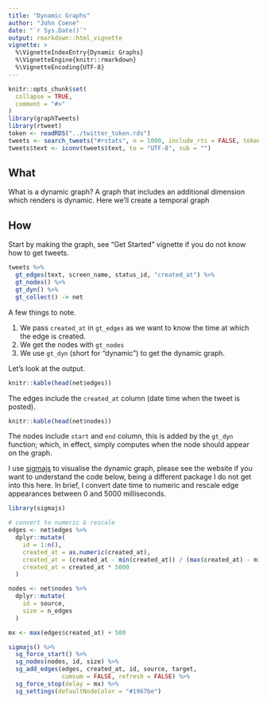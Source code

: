 ```yaml
---
title: "Dynamic Graphs"
author: "John Coene"
date: "`r Sys.Date()`"
output: rmarkdown::html_vignette
vignette: >
  %\VignetteIndexEntry{Dynamic Graphs}
  %\VignetteEngine{knitr::rmarkdown}
  %\VignetteEncoding{UTF-8}
---
```


```r
knitr::opts_chunk$set(
  collapse = TRUE,
  comment = "#>"
)
library(graphTweets)
library(rtweet)
token <- readRDS("../twitter_token.rds")
tweets <- search_tweets("#rstats", n = 1000, include_rts = FALSE, token = token, lang = "en")
tweets$text <- iconv(tweets$text, to = "UTF-8", sub = "")
```

## What

What is a dynamic graph? A graph that includes an additional dimension which renders is dynamic. Here we'll create a temporal graph

## How

Start by making the graph, see "Get Started" vignette if you do not know how to get tweets.

```r
tweets %>% 
  gt_edges(text, screen_name, status_id, "created_at") %>% 
  gt_nodes() %>% 
  gt_dyn() %>% 
  gt_collect() -> net
```

A few things to note.

1. We pass `created_at` in `gt_edges` as we want to know the time at which the edge is created.
2. We get the nodes with `gt_nodes`
3. We use `gt_dyn` (short for "dynamic") to get the dynamic graph.

Let's look at the output.

```r
knitr::kable(head(net$edges))
```

The edges include the `created_at` column (date time when the tweet is posted).

```r
knitr::kable(head(net$nodes))
```

The nodes include `start` and `end` column, this is added by the `gt_dyn` function; which, in effect, simply computes when the node should appear on the graph.

I use [sigmajs](http://sigmajs.john-coene.com/) to visualise the dynamic graph, please see the website if you want to understand the code below, being a different package I do not get into this here. In brief, I convert date time to numeric and rescale edge appearances between 0 and 5000 milliseconds.

```r
library(sigmajs)

# convert to numeric & rescale
edges <- net$edges %>% 
  dplyr::mutate( 
    id = 1:n(),
    created_at = as.numeric(created_at),
    created_at = (created_at - min(created_at)) / (max(created_at) - min(created_at)),
    created_at = created_at * 5000
  )

nodes <- net$nodes %>% 
  dplyr::mutate(
    id = source,
    size = n_edges
  )

mx <- max(edges$created_at) + 500

sigmajs() %>% 
  sg_force_start() %>% 
  sg_nodes(nodes, id, size) %>% 
  sg_add_edges(edges, created_at, id, source, target, 
               cumsum = FALSE, refresh = FALSE) %>% 
  sg_force_stop(delay = mx) %>% 
  sg_settings(defaultNodeColor = "#1967be")
```
